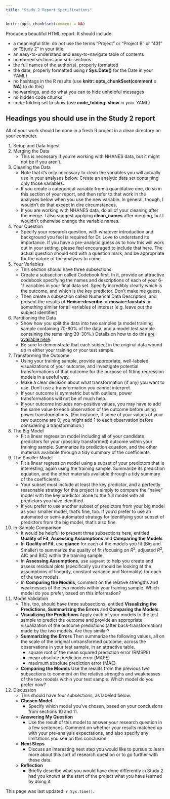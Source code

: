 ```yaml
---
title: "Study 2 Report Specifications"
---
```


```r
knitr::opts_chunk$set(comment = NA)
```

Produce a beautiful HTML report. It should include:

- a meaningful title: do not use the terms "Project" or "Project B" or "431" or "Study 2" in your title.
- an easy-to-understand and easy-to-navigate table of contents
- numbered sections and sub-sections
- the full names of the author(s), properly formatted
- the date, properly formatted using **r Sys.Date()** for the Date in your YAML)
- no hashtags in the R results (use **knitr::opts_chunk$set(comment = NA)** to do this)
- no warnings, and do what you can to hide unhelpful messages
- no hidden code chunks
- code-folding set to show (use **code_folding: show** in your YAML)

## Headings you should use in the Study 2 report

All of your work should be done in a fresh R project in a clean directory on your computer. 

1. Setup and Data Ingest
2. Merging the Data
    - This is necessary if you're working with NHANES data, but it might not be if you aren't.
3. Cleaning the Data 
    - Note that it's only necessary to clean the variables you will actually use in your analyses below. Create an analytic data set containing only those variables.
    - If you create a categorical variable from a quantitative one, do so in this section of your report, and then refer to that work in the analyses below when you use the new variable. In general, though, I wouldn't do that except in dire circumstances.
    - If you are working with NHANES data, do all of your cleaning after the merge. I also suggest applying **clean_names** after merging, but I wouldn't otherwise change the variable names.
4. Your Question
    - Specify your research question, with whatever introduction and background you feel is required for Dr. Love to understand its importance. If you have a pre-analytic guess as to how this will work out in your setting, please feel encouraged to include that here. The actual question should end with a question mark, and be appropriate for the nature of the analyses to come.
5. Your Variables
    - This section should have three subsections
    - Create a subsection called Codebook first. In it, provide an attractive codebook specifying the names and descriptions of each of your 6-11 variables in your final data set. Specify incredibly clearly which is the outcome, and which is the key predictor. Don't make me guess.
    - Then create a subsection called Numerical Data Description, and present the results of  **Hmisc::describe** or **mosaic::favstats** or something similar for all variables of interest (e.g. leave out the subject identifier)
6. Partitioning the Data
    - Show how you split the data into two samples (a model training sample containing 70-80% of the data, and a model test sample containing the remaining 20-30%.) Details on how to do this [are available here](your4.html).
    - Be sure to demonstrate that each subject in the original data wound up in either your training or your test sample.
7. Transforming the Outcome
    - Using your training sample, provide appropriate, well-labeled visualizations of your outcome, and investigate potential transformations of that outcome for the purpose of fitting regression models in a useful way. 
    - Make a clear decision about what transformation (if any) you want to use. Don't use a transformation you cannot interpret.
    - If your outcome is symmetric but with outliers, power transformations will not be of much help.
    - If your outcome includes non-positive values, you may have to add the same value to each observation of the outcome before using power transformations. (For instance, if some of your values of your raw outcome are 0, you might add 1 to each observation before considering a transformation.)
8. The Big Model
    - Fit a linear regression model including all of your candidate predictors for your (possibly transformed) outcome within your training sample. Summarize its prediction equation, and the other materials available through a tidy summary of the coefficients.
9. The Smaller Model
    - Fit a linear regression model using a subset of your predictors that is interesting, again using the training sample. Summarize its prediction equation, and the other materials available through a tidy summary of the coefficients.
    - Your subset must include at least the key predictor, and a perfectly reasonable strategy for this project is simply to compare the "naive" model with the key predictor alone to the full model with all predictors you have identified.
    - If you prefer to use another subset of predictors from your big model as your smaller model, that's fine, too. If you'd prefer to use an automated or semi-automated strategy for identifying your subset of predictors from the big model, that's also fine.
10. In-Sample Comparison
    - It would be helpful to present three subsections here, entitled **Quality of Fit**, **Assessing Assumptions** and **Comparing the Models**
    - In **Quality of Fit**, use **glance** for each of the models you fit (Big and Smaller) to summarize the quality of fit (focusing on $R^2$, adjusted $R^2$, AIC and BIC) within the training sample.
    - In **Assessing Assumptions**, use `augment` to help you create and assess residual plots (specifically you should be looking at the assumptions of linearity, constant variance and Normality) for each of the two models. 
    - In **Comparing the Models**, comment on the relative strengths and weaknesses of the two models within your training sample. Which model do you prefer, based on this information?
11. Model Validation
    - This, too, should have three subsections, entitled **Visualizing the Predictions**, **Summarizing the Errors** and **Comparing the Models**.
    - **Visualizing the Predictions** Apply each of your models to the test sample to predict the outcome and provide an appropriate visualization of the outcome predictions (after back-transformation) made by the two models. Are they similar?
    - **Summarizing the Errors** Then summarize the following values, all on the scale of the original untransformed outcome, across the observations in your test sample, in an attractive table.
        - square root of the mean squared prediction error (RMSPE)
        - mean absolute prediction error (MAPE)
        - maximum absolute prediction error (MAE)
    - **Comparing the Models** Use the results from the previous two subsections to comment on the relative strengths and weaknesses of the two models within your test sample. Which model do you prefer now?
12. Discussion
    - This should have four subsections, as labeled below.
    - **Chosen Model**
        - Specify which model you've chosen, based on your conclusions from sections 10 and 11.
    - **Answering My Question**
        - Use the result of this model to answer your research question in a few sentences. Comment on whether your results matched up with your pre-analysis expectations, and also specify any limitations you see on this conclusion.
    - **Next Steps**
        - Discuss an interesting next step you would like to pursue to learn more about this sort of research question or to go further with these data.
    - **Reflection**
        - Briefly describe what you would have done differently in Study 2 had you known at the start of the project what you have learned by doing it.

This page was last updated: `r Sys.time()`.
